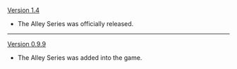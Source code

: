 {{Change History/Header}}
[[Version 1.4]]
*The Alley Series was officially released.
----
[[Version 0.9.9]]
*The Alley Series was added into the game.